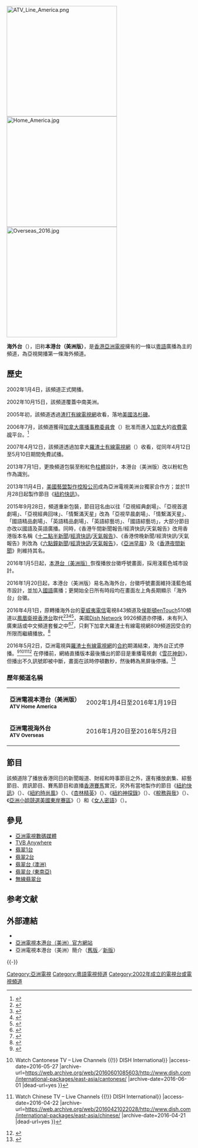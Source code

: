{{TV channel|[[亞洲電視|亞洲電視]]|state=end}}
{{頻道資訊
| 頻道名稱         = 海外台<br/>{{lang|en|Overseas}}
| 頻道圖片檔案     = Overseas_2016_2.jpg
| 頻道圖片尺寸     = 300px
| 頻道圖片名稱     = 
| 所屬國家或地區   = {{USA}}
| 總部所在         = {{USA}}[[紐約州|紐約州]][[紐約|紐約]]10013號[[堅尼街|堅尼街]]207號
| 播放地區         = [[美洲|美洲]]各地
| 開播日期         = 2002年1月4日
| 停播日期         = 2016年5月2日
| 頻道語言         = [[粵語|粵語]]、[[國語|國語]]、[[英語|英語]]
| 頻道類別         = 綜合 
| 視頻格式         = [[576i|576i]] 4:3
| 收視率調查時間   = 
| 收視率資料來源   = 
| 頻道口號         = 繽紛新一頁 Live a Colourful Life
| 擁有者           = [[亞洲電視|亞洲電視]]
| 持股者           = 
| 前頻道名稱       = [[亞洲電視本港台|本港台]]、本港台（美洲版）
| 被取代名稱       = 
| 集團同類頻道     = [[亞洲電視國際台|國際台]]、[[亞洲電視亞洲台|亞洲台]]、[[歲月留聲|歲月留聲]]
| 重播服務頻道     = 
| 頻道官方網站     = http://www.hkatvusa.com/
| 衛星電視供應商01 = 
| 衛星電視頻道數01 = 
|}}

[[File:ATV_Line_America.png|300px]]
[[File:Home_America.jpg|300px]]
[[File:Overseas_2016.jpg|300px]]

'''海外台'''（{{lang-en|'''ATV Overseas'''}}），旧称'''本港台（美洲版）'''，是[[香港|香港]][[亞洲電視|亞洲電視]]擁有的一條以[[粵語|粵語]]廣播為主的頻道，為亞視開播第一條海外頻道。

==歷史==
2002年1月4日，該頻道正式開播。

2002年10月15日，該頻道覆蓋中南美洲。

2005年初，該頻道透過[[渣打有線電視網|渣打有線電視網]]收看，落地[[美國|美國]][[洛杉磯|洛杉磯]]。

2006年7月，該頻道獲得[[加拿大廣播事務委員會|加拿大廣播事務委員會]]（{{lang|en|Canadian Radio-television and Telecommunications Commission}}）批准而進入[[加拿大|加拿大]]的[[收費電視|收費電視]]平台。<ref>{{cite web|url=http://www.crtc.gc.ca/eng/archive/2006/pb2006-81.htm|title=ARCHIVED - Addition of ATV Home Channel (America) to the lists of eligible satellite services for distribution on a digital basis1|first=Government of Canada, Canadian Radio-television and Telecommunications Commission|last=(CRTC)|date=2006-06-30|website=www.crtc.gc.ca|accessdate=2015-07-04|archive-date=2015-07-04|archive-url=https://web.archive.org/web/20150704153238/http://www.crtc.gc.ca/eng/archive/2006/pb2006-81.htm|dead-url=no}}</ref>

2007年4月12日，該頻道透過加拿大[[羅渣士有線電視網|羅渣士有線電視網]]（{{lang|en|Rogers Cable Communications Inc.}}）收看，從同年4月12日至5月10日期間免費試播。

2013年7月1日，更換頻道包裝至粉紅色[[柱體|柱體]]設計，本港台（美洲版）改以粉紅色作為識別。

2013年11月4日，[[美國藝盟製作控股公司|美國藝盟製作控股公司]]成為亞洲電視美洲台獨家合作方；並於11月28日起製作節目《[[紐約快訊|紐約快訊]]》。

2015年9月28日，頻道重新包裝，節目冠名由以往「亞視經典劇場」、「亞視首選劇場」、「亞視經典回味」、「情繫滿天星」改為「亞視早晨劇場」、「情繫滿天星」、「國語精品劇場」、「英語精品劇場」、「英語綜藝坊」、「國語綜藝坊」，大部分節目亦改以國語及英語廣播。同時，《香港午間新聞報告/經濟快訊/天氣報告》改用香港版本名稱《[[十二點半新聞|十二點半新聞]]/[[經濟快訊|經濟快訊]]/[[亞洲電視天氣報告|天氣報告]]》、《香港傍晚新聞/經濟快訊/天氣報告》則改為《[[六點鐘新聞|六點鐘新聞]]/[[經濟快訊|經濟快訊]]/[[亞洲電視天氣報告|天氣報告]]》，《[[亞洲早晨|亞洲早晨]]》及《[[亞洲電視夜間新聞|香港夜間新聞]]》則維持其名。

2016年1月5日起，[[本港台|本港台（美洲版）]]恢復播放台徽呼號畫面，採用淺藍色城市設計。

2016年1月20日起，本港台（美洲版）易名為海外台，台徽呼號畫面維持淺藍色城市設計，並加入[[國語|國語]]廣播；更開始全日所有時段均在畫面左上角長期顯示「海外台」台徽。

2016年4月1日，原轉播海外台的[[夏威夷電信|夏威夷電信]]電視843頻道及[[侯斯頓|侯斯頓]]enTouch510頻道以[[鳳凰衛視香港台|鳳凰衛視香港台]]取代<ref>{{cite web|title=TV GUIDE|url=http://www.entouch.net/tv-guide/|website=entouch.net|accessdate=2016-04-03|archive-url=https://web.archive.org/web/20160330022753/http://www.entouch.net/tv-guide/|archive-date=2016-03-30|dead-url=yes}}</ref><ref>{{cite web|title=enTouch原頻道表 |url=http://www.entouch.net/wp-content/uploads/2014/07/ET_Channel-Lineup_Specialty_Rev011416.png |accessdate=2016-04-03 |date=2016-01-15 |deadurl=bot: unknown |archiveurl=https://archive.is/20160403033656/http://www.entouch.net/wp-content/uploads/2014/07/ET_Channel-Lineup_Specialty_Rev011416.png |archivedate=2016-04-03 }}</ref><ref>{{cite web|title=Hawaiian Telcom TV原頻道表 |url=http://www.hawaiiantel.com/Portals/0/pdfs/Channel%20Guide.pdf |publisher=Hawaiian Telcom |accessdate=2016-04-03 |date=2016-01 |deadurl=bot: unknown |archiveurl=https://web.archive.org/web/20160403034243/http://www.hawaiiantel.com/Portals/0/pdfs/Channel%20Guide.pdf |archivedate=2016-04-03 }}</ref><ref>{{cite web|title=Channel Guide by Hawaiian Telcom TV Package |url=http://www.hawaiiantel.com/TV/ChannelGuide/ChannelGuide/tabid/1339/Default.aspx |publisher=Hawaiian Telcom |accessdate=2016-04-03 |date=2016-04-03 |deadurl=bot: unknown |archiveurl=https://archive.is/20160403034424/http://www.hawaiiantel.com/TV/ChannelGuide/ChannelGuide/tabid/1339/Default.aspx |archivedate=2016-04-03 }}</ref>，美國[[Dish_Network|Dish Network]] 9926頻道亦停播，未有列入廣東話或中文頻道套餐之中<ref>{{cite web|title=Watch Chinese TV – Live Channels  DISH International|url=http://www.dish.com/international-packages/east-asia/chinese/|publisher=DISH International|accessdate=2016-04-22|archive-url=https://web.archive.org/web/20160421022028/http://www.dish.com/international-packages/east-asia/chinese/|archive-date=2016-04-21|dead-url=yes}}</ref><ref>{{cite web|title=Watch Chinese TV – Live Channels  DISH International |accessdate=2016-04-22 |url=http://www.dish.com/international-packages/east-asia/chinese/ |publisher=DISH International |date=2016-03-21 |deadurl=bot: unknown |archiveurl=https://web.archive.org/web/20160321212934/http://www.dish.com/international-packages/east-asia/chinese/ |archivedate=2016-03-21 }}</ref>，只剩下加拿大羅渣士有線電視網809頻道因受合約所限而繼續播放。<ref>{{cite web|url=http://hk.apple.nextmedia.com/realtime/news/20160418/54999826|title=【亞視清盤】投資者趙東願出6,000萬付欠薪|website=Apple Daily 蘋果日報|accessdate=2016-04-20|archive-date=2016-04-19|archive-url=https://web.archive.org/web/20160419142524/http://hk.apple.nextmedia.com/realtime/news/20160418/54999826|dead-url=no}}</ref>

2016年5月2日，亞洲電視與[[羅渣士有線電視網|羅渣士有線電視網]]的[[合約|合約]]期滿結束，海外台正式停播。<ref>{{cite web|url=http://www.rogers.com/web/portlets/consumer/ptv/browseFlow/channelLineUpLightbox.jsp?systemId=1&boxType=1|title=TV Packages - Starter, Select, Popular and Premier - Rogers|website=www.rogers.com|accessdate=2016-05-26|archive-date=2016-05-25|archive-url=https://web.archive.org/web/20160525134541/http://www.rogers.com/web/portlets/consumer/ptv/browseFlow/channelLineUpLightbox.jsp?systemId=1&boxType=1|dead-url=no}}</ref><ref>{{Cite web |url=http://www.dish.com/international-packages/east-asia/cantonese/ |title={{lang{{!}}en{{!}}Watch Cantonese TV – Live Channels {{!}} DISH International}} |access-date=2016-05-27 |archive-url=https://web.archive.org/web/20160601085603/http://www.dish.com/international-packages/east-asia/cantonese/ |archive-date=2016-06-01 |dead-url=yes }}</ref><ref>{{Cite web |url=http://www.dish.com/international-packages/east-asia/chinese/ |title={{lang{{!}}en{{!}}Watch Chinese TV – Live Channels {{!}} DISH International}} |access-date=2016-04-22 |archive-url=https://web.archive.org/web/20160421022028/http://www.dish.com/international-packages/east-asia/chinese/ |archive-date=2016-04-21 |dead-url=yes }}</ref><ref>{{cite web|url=http://hk.on.cc/hk/bkn/cnt/news/20160530/bkn-20160530110440343-0530_00822_001.html|title=股份轉讓及發薪程序未完　亞視清盤案押後|publisher=|accessdate=2016-05-30|archive-date=2016-05-31|archive-url=https://web.archive.org/web/20160531115921/http://hk.on.cc/hk/bkn/cnt/news/20160530/bkn-20160530110440343-0530_00822_001.html|dead-url=no}}</ref>
在停播前，網絡直播版本最後播出的節目是重播電視劇《[[雪花神劍_(電視劇)|雪花神劍]]》，但播出不久訊號即被中斷，畫面在該時停頓數秒，然後轉為黑屏後停播。<ref>{{Cite web |url=http://www.bilibili.com/video/av4431773 |title=亞視各頻道終止廣播前夕片段 |accessdate=2018-08-01 |archive-date=2018-08-01 |archive-url=https://web.archive.org/web/20180801155137/https://www.bilibili.com/video/av4431773 |dead-url=no }}</ref>

===歷年頻道名稱===
{| class="wikitable"
|-
| '''亞洲電視本港台（美洲版）<br><small>ATV Home America</small>''' || 2002年1月4日至2016年1月19日
|-
| '''亞洲電視海外台<br><small>ATV Overseas</small>'''||2016年1月20日至2016年5月2日
|}

==節目==
該頻道除了播放香港同日的新聞報道、財經和時事節目之外，還有播放劇集、綜藝節目、資訊節目、賽馬節目和直播[[香港賽馬|香港賽馬]]實況，另外有當地製作的節目《[[紐約快訊|紐約快訊]]》（{{lang|en|New York Express}}）、《[[紐約時尚風|紐約時尚風]]》（{{lang|en|Trendy New York}}）、《[[杏林精英|杏林精英]]》（{{lang|en|Medical Heroes}}）、《[[紐約神探錄|紐約神探錄]]》（{{lang|en|New York Detective Stories}}）、《[[稅務與我|稅務與我]]》（{{lang|en|Taxation & Me}}）、《[[亞洲小姐競選美國東岸賽區|亞洲小姐競選美國東岸賽區]]》（{{lang|en|ATV Miss Asia Pageant U.S. East Coast}}）和《[[女人密語|女人密語]]》（{{lang|en|Women Sweet Talk}}）。
==參見==
*[[亞洲電視數碼媒體|亞洲電視數碼媒體]]
*[[TVB_Anywhere|TVB Anywhere]]
*[[翡翠1台|翡翠1台]]
*[[翡翠2台|翡翠2台]]
*[[翡翠台_(澳洲)|翡翠台 (澳洲)]]
*[[翡翠台_(東南亞)|翡翠台 (東南亞)]]
*[[無線翡翠台|無線翡翠台]]

== 参考文献 ==
{{Reflist}}

== 外部連結 ==
* {{YouTube|channel=UC2-GEyryFUj-C7Jbiwgu5Qw|亞洲電視海外台 美洲頻道}}
* [http://www.hkatvusa.com/ 亞洲電視本港台（美洲）官方網站] {{Wayback|url=http://www.hkatvusa.com/ |date=20150801140159 }}
* 亞洲電視本港台（美洲）簡介（[https://web.archive.org/web/20150924041606/http://www.hkatv.com/v3/atve/america.html 舊版]／[https://web.archive.org/web/20150721211848/http://www.hkatv.com/zh-hk/about/america 新版]）

{{-}}
{{亞洲電視頻道}}

[[Category:亞洲電視|Category:亞洲電視]]
[[Category:粵語電視频道|Category:粵語電視频道]]
[[Category:2002年成立的電視台或電視頻道|Category:2002年成立的電視台或電視頻道]]
